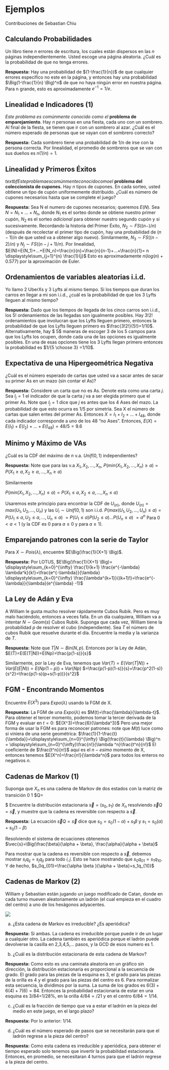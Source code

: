 # Ejemplos {#ejemplos}

Contribuciones de Sebastian Chiu

## Calculando Probabilidades

Un libro tiene $n$ errores de escritura, los cuales están dispersos en las $n$ páginas independientemente. Usted escoge una página aleatoria. ¿Cuál es la probabilidad de que no tenga errores.

$\textbf{Respuesta:}$ Hay una probabilidad de $(1-\frac{1}{n})$ de que cualquier errores específico no este en la página, y entonces hay una probabilidad $\Big(1-\frac{1}{n} \Big)^n$ de que no haya ningún error en nuestra página. Para n grande, esto es aproximadamente $e^{-1} = 1/e$.


## Linealidad e Indicadores (1)

$\textit{Este problema es comúnmente conocido como el}$ $\textbf{problema de emparejamiento}$.
Hay $n$ personas en una fiesta, cada uno con un sombrero. Al final de la fiesta, se tienen que ir con un sombrero al azar. ¿Cuál es el número esperado de personas que se vayan con el sombrero correcto? 

$\textbf{Respuesta:}$ Cada sombrero tiene una probabilidad de $1/n$ de irse con la persona correcta. Por linealidad, el promedio de sombreros que se van con sus dueños es $n(1/n)=1$.


## Linealidad y Primeros Éxitos

$textbf{Este problema es comúnmente conocido como el}$ $\textbf{problema del coleccionista de cupones.}$
Hay $n$ tipos de cupones. En cada sorteo, usted obtiene un tipo de cupón uniformemente distribuido. ¿Cuál es número de cupones necesarios hasta que se complete el juego? 
 
$\textbf{Respuesta:}$ Sea N el numero de cupones necesarios; queremos $E(N)$. Sea $N=N_1+...+N_n$, donde $N_1$ es el sorteo donde se obtiene nuestro primer cupón, $N_2$ es el sorteo $\textit{adicional}$ para obtener nuestro segundo cupón y si sucesivamente. Recordando la historia del Primer Éxito, $N_2 \sim FS((n-)/n)$ (después de recolectar el primer tipo de cupón, hay una probabilidad de $(n-1)/n$ de que usted va a obtener algo nuevo). Similarmente, $N_3 \sim FS((n-2)/n)$ y $N_j \sim FS((n-j+1)/n)$. Por linealidad,
$E(N)=E(N_1)+...+E(N_n)=\frac{n}{n}+\frac{n}{n-1}+...+\frac{n}{1}= n \displaystyle\sum_{j=1}^{n} \frac{1}{j}$
Esto es aproximadamente $n(log(n)+0.577)$ por la aproximación de Euler.


## Ordenamientos de variables aleatorias i.i.d.

Yo llamo 2 UberXs y 3 Lyfts al mismo tiempo. Si los tiempos que duran los carros en llegar a mi son i.i.d., ¿cuál es la probabilidad de que los 3 Lyfts lleguen al mismo tiempo? 

$\textbf{Respuesta:}$ Dado que los tiempos de llegada de los cinco carros son i.i.d., los $5!$ ordenamientos de las llegadas son igualmente posibles. Hay $3!2!$ ordenamientos que involucran que los Lyfts lleguen primero, entonces la probabilidad de que los Lyfts lleguen primero es $\frac{3!2!}{5!}=1/10$. Alternativamente, hay $ 5\choose 3$ maneras de escoger 3 de los 5 campos para que los Lyfts los ocupen, donde cada una de las opciones es igualmente posibles. En una de esas opciones tiene los 3 Lyfts llegan primero entonces la probabilidad es $1/{5 \choose 3} =1/10$.


## Expectativa de una Hipergeométrica Negativa

¿Cuál es el número esperado de cartas que usted va a sacar antes de sacar su primer As en un mazo (sin contar el As)?

$\textbf{Respuesta:}$ Considere un carta que no es As. Denote esta como una carta $j$. Sea $I_j=1$ el indicador de que la carta $j$ va a ser elegida primero que el primer As. Note que $I_j =1$ dice que $j$ es antes que los 4 Ases del mazo. La probabilidad de que esto ocurra es $1/5$ por simetría. Sea X el número de cartas que salen entes del primer As. Entonces $X=I_1+I_2+...+I_{48}$, donde cada indicador corresponde a uno de los 48 "no Ases". Entonces,
$E(X)=E(I_1)+E(I_2)+...+E(I_{48})=48/5 = 9.6$

## Mínimo y Máximo de VAs

¿Cuál es la CDF del máximo de $n$ v.a. $Unif(0,1)$ independientes?

$\textbf{Respuesta:}$ Note que para las v.a $X_1, X_2,...,X_n$,
$P(min(X_1,X_2,...,X_n)\ge a)=P(X_1 \ge a, X_2 \ge a,..., X_n \ge a)$

Similarmente

$P(min(X_1,X_2,...,X_n)\le a)=P(X_1 \le a, X_2 \le a,..., X_n \le a)$

Usaremos este principio para encontrar la CDF de $U_{(n)}$, donde
$U_{(n)}=max(U_1, U_2,...,U_n)$ y las $U_i \sim Unif(0,1)$ son i.i.d.
$P(max(U_1,U_2,...,U_n)\le a)=P(U_1 \le a, U_2\le a,..., U_n \le a)$
                            $=P(U_1 \le a)P(U_2 \le a)...P(U_n \le a)$
                            $=a^n$
Para $0<a<1$ (y la CDF es 0 para $a\le 0$ y  para $a \ge 1$).


## Emparejando patrones con la serie de Taylor 

Para $X \sim Pois(\lambda)$, encuentre $E\Big(\frac{1}{X+1} \Big)$.

$\textbf{Respuesta:}$
Por LOTUS, $E\Big(\frac{1}{X+1} \Big)= \displaystyle\sum_{k=0}^{\infty} \frac{1}{k+1} \frac{e^{-\lambda} \lambda^k}{k!}=\frac{e^{-\lambda}}{\lambda} \displaystyle\sum_{k=0}^{\infty} \frac{\lambda^{k+1}}{(k+1)!}=\frac{e^{-\lambda}}{\lambda}(e^{\lambda} -1)$


## La Ley de Adán y Eva

A William le gusta mucho resolver rápidamente Cubos Rubik. Pero es muy malo haciéndolo, entonces a veces falla. En un día cualquiera, William va a intentar $N \sim Geom(s)$ Cubos Rubik. Suponga que cada vez, William tiene la probabilidad $p$ de resolver el cubo (independiente). Sea $T$ el número de cubos Rubik que resuelve durante el día. Encuentre la media y la varianza de $T$.

$\textbf{Respuesta:}$ Note que $T|N \sim Bin(N,p)$. Entonces por la Ley de Adán,
$E(T)=E(E(T|N))=E(Np)=\frac{p(1-s)}{s}$

Similarmente, por la Ley de Eva, tenemos que
$Var(T)=E(Var(T|N))+Var(E(E|N))=E(Np(1-p))+Var(Np)$
      $=\frac{p(1-p)(1-s)}{s}+\frac{p^2(1-s)}{s^2}=\frac{p(1-s)(p+s(1-p))}{s^2}$
      
## FGM - Encontrando Momentos

Encuentre $E(X^3)$ para $Expo(\lambda)$ usando la FGM de X. 

$\textbf{Respuesta:}$ La FGM de una $Expo(\lambda)$ es $M(t)=\frac{\lambda}{\lambda-t}$. Para obtener el tercer momento, podemos tomar la tercer derivada de la FGM y evaluar en $t=0$:
$E(X^3)=\frac{6}{\lambda^3}$
Pero una mejor forma de usar la FGM es para reconocer patrones:
note que $M(t)$ luce como si viniera de una serie geométrica:
$\frac{1}{1-\frac{t}{\lambda}}=\displaystyle\sum_{n=0}^{\infty} \Big(\frac{t}{\lambda} \Big)^n = \displaystyle\sum_{n=0}^{\infty}\frac{n!}{\lambda ^n}\frac{t^n}{n!}$
El coeficiente de $\frac{t^n}{n!}$ aquí es el $n-esimo$ momento de X, entonces tenemos $E(X^n)=\frac{n!}{\lambda^n}$ para todos los enteros no negativos $n$.


## Cadenas de Markov (1)

Suponga que $X_n$ es una cadena de Markov de dos estados con la matriz de transición
                                                           $0$                     $1$
$Q=\begin{matrix} 0  \\ 1 \end{matrix} \begin{pmatrix} 1-\alpha & \alpha \\ \beta & 1-\beta \end{pmatrix} $
Encuentre la distribución estacionaria $\vec{s}=(s_0,s_1)$ de $X_n$ resolviendo $\vec{s}Q=\vec{s}$, y muestre que la cadena es reversible con respecto a $\vec{s}$.

$\textbf{Respuesta:}$ La ecuación $\vec{s}Q=\vec{s}$ dice que
$s_0 = s_0(1-\alpha)+s_1\beta$ y $s_1=s_0(\alpha)+s_0(1-\beta)$

Resolviendo el sistema de ecuaciones obtenemos
$\vec{s}=\Big(\frac{\beta}{\alpha + \beta}, \frac{\alpha}{\alpha + \beta}$

Para mostrar que la cadena es reversible con respecto a $\vec{s}$, debemos mostrar $s_iq_{ij}=s_j q_{ji}$ para todo $i,j$. Esto se hace mostrando que $s_0 q_{01}=s_1q_{10}$. Y de hecho,
$s_0q_{01}=\frac{\alpha \beta }{\alpha + \beta}=s_1q_{10}$

## Cadenas de Markov (2)

William y Sebastian están jugando un juego modificado de Catan, donde en cada turno mueven aleatoriamente un ladrón (el cual empieza en el cuadro del centro) a uno de los hexágonos adyacentes.

![](15.PNG)

(a) ¿Esta cadena de Markov es irreducible? ¿Es aperiódica?

$\textbf{Respuesta:}$ Si ambas. La cadena es irreducible porque puede ir de un lugar a cualquier otro. La cadena también es aperiódica porque el ladrón puede devolverse la casilla en 2,3,4,5,... pasos, y la GCD de esos numero es 1.

(b) ¿Cuál es la distribución estacionaria de esta cadena de Markov? 

$\textbf{Respuesta:}$ Como esto es una caminata aleatoria en un gráfico sin dirección, la distribución estacionaria es proporcional a la secuencia de grado. El grado para las piezas de la esquina es 3, el grado para las piezas de la orilla es 4 y el grado para las piezas del centro es 6. Para normalizar esta secuencia, la dividimos por la suma. La suma de los grados es $6(3) + 6(4) + 7(6) = 84$. Entonces la probabilidad estacionaria de estar en una esquina es 3/84=1/28%, en la orilla $4/84=/21$ y en el centro $6/84=1/14$.

(c) ¿Cuál es la fracción de tiempo que va a estar el ladrón  en la pieza del medio en este juego, en el largo plazo?

$\textbf{Respuesta:}$ Por lo anterior: 1/14.

(d) ¿Cuál es el número esperado de pasos que se necesitarán para que el ladrón regrese a la pieza del centro? 
 
$\textbf{Respuesta:}$ Como esta cadena es irreducible y aperiódica, para obtener el tiempo esperado solo tenemos que invertir la probabilidad estacionaria. Entonces, en promedio, se necesitaran 4 turnos para que el ladrón regrese  a la pieza del centro.

